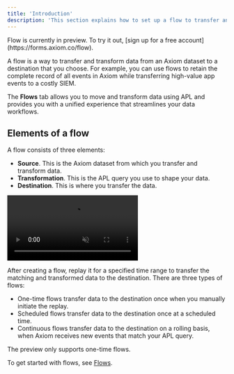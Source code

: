 ```yaml
---
title: 'Introduction'
description: 'This section explains how to set up a flow to transfer and transform data from an Axiom dataset to a destination.'
---
```


<Note>
Flow is currently in preview. To try it out, [sign up for a free account](https://forms.axiom.co/flow).
</Note>

A flow is a way to transfer and transform data from an Axiom dataset to a destination that you choose. For example, you can use flows to retain the complete record of all events in Axiom while transferring high-value app events to a costly SIEM.

The **Flows** tab allows you to move and transform data using APL and provides you with a unified experience that streamlines your data workflows.

## Elements of a flow

A flow consists of three elements:
- **Source**. This is the Axiom dataset from which you transfer and transform data.
- **Transformation**. This is the APL query you use to shape your data.
- **Destination**. This is where you transfer the data.

<Frame>
    <video autoPlay muted loop playsInline className="w-full aspect-video" src="/doc-assets/videos/flows.mp4"></video>
</Frame>

After creating a flow, replay it for a specified time range to transfer the matching and transformed data to the destination. There are three types of flows:
- One-time flows transfer data to the destination once when you manually initiate the replay.
- Scheduled flows transfer data to the destination once at a scheduled time.
- Continuous flows transfer data to the destination on a rolling basis, when Axiom receives new events that match your APL query.

The preview only supports one-time flows.

To get started with flows, see [Flows](/process-data/flows).